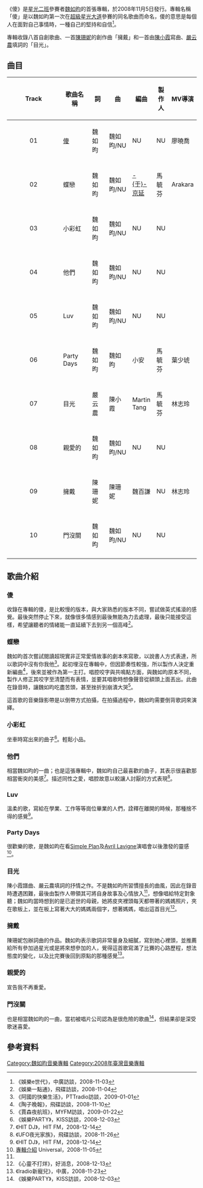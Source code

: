 {{Infobox album
| name       = 傻
| type       = [[專輯|專輯]]
| artist     = [[魏如昀|魏如昀]]
| cover      = 
<!-- 未知參數 | background = lightsteelblue -->
| released   = 2008年11月5日
| recorded   = 
| genre      = [[華語流行音樂|國語流行]]、[[搖滾樂|搖滾樂]]
| length     = 
| label      = [[環球音樂|環球音樂]]
| producer   = 
| reviews    = 
| prev_title = 
| prev_year  = 
| next_title = [[所謂如昀|所謂如昀]]
| next_year  = 2016
}}
《傻》是[[星光二班|星光二班]]參賽者[[魏如昀|魏如昀]]的首張專輯，於2008年11月5日發行。專輯名稱「傻」是以魏如昀第一次在[[超級星光大道|超級星光大道]]參賽的同名歌曲而命名，傻的意思是每個人在面對自己事情時，一種自己的堅持和自信<ref name="#1">《娛樂e世代》，中廣訪談，2008-11-03</ref>。

專輯收錄八首自創歌曲、一首[[陳珊妮|陳珊妮]]的創作曲「擁戴」和一首由[[陳小霞|陳小霞]]寫曲、[[嚴云農|嚴云農]]填詞的「目光」。

==曲目==
{| width=90%
|- bgcolor=efefef
!width=6%|Track
!!width=22%|歌曲名稱
!width=13%|詞
!width=13%|曲
!width=13%|編曲
!width=13%|製作人
!width=13%|MV導演
|- bgcolor=#FFFFFF
|align=center|01
|align=left|[[傻_(歌曲)|傻]] 
|align=left|魏如昀
|align=left|魏如昀/NU
|align=left|NU
|align=left|NU
|align=left|廖曉喬
|-
|- bgcolor=#FFFFFF
|align=center|02
|align=left|蝶戀
|align=left|魏如昀
|align=left|魏如昀/NU
|align=left|[[于京延|-{于}-京延]]
|align=left|馬毓芬
|align=left|Arakara
|-
|- bgcolor=#FFFFFF
|align=center|03
|align=left|小彩虹
|align=left|魏如昀
|align=left|魏如昀/NU
|align=left|NU
|align=left|NU
|align=left|
|-
|- bgcolor=#FFFFFF
|align=center|04
|align=left|他們
|align=left|魏如昀
|align=left|魏如昀/NU
|align=left|NU
|align=left|NU
|align=left|
|-
|- bgcolor=#FFFFFF
|align=center|05
|align=left|Luv
|align=left|魏如昀
|align=left|魏如昀/NU
|align=left|NU
|align=left|NU
|align=left|
|-
|- bgcolor=#FFFFFF
|align=center|06
|align=left|Party Days
|align=left|魏如昀
|align=left|魏如昀
|align=left|小安
|align=left|馬毓芬
|align=left|葉少琥
|-
|- bgcolor=#FFFFFF
|align=center|07
|align=left|目光
|align=left|嚴云農
|align=left|陳小霞
|align=left|Martin Tang
|align=left|馬毓芬
|align=left|林志玲
|-
|- bgcolor=#FFFFFF
|align=center|08
|align=left|親愛的
|align=left|魏如昀
|align=left|魏如昀/NU
|align=left|NU
|align=left|NU
|align=left|
|-
|- bgcolor=#FFFFFF
|align=center|09
|align=left|擁戴
|align=left|陳珊妮
|align=left|陳珊妮
|align=left|魏百謙
|align=left|NU
|align=left|林志玲
|-
|- bgcolor=#FFFFFF
|align=center|10
|align=left|門沒關
|align=left|魏如昀
|align=left|魏如昀/NU
|align=left|NU
|align=left|NU
|align=left|
|-
|}

==歌曲介紹==
===傻===
收錄在專輯的傻，是比較慢的版本，與大家熟悉的版本不同，嘗試做英式搖滾的感覺。最後突然停止下來，就像很多情感到最後無能為力去處理，最後只能接受這樣，希望讓聽者的情緒能一直延續下去到另一個高峰<ref>《娛樂一點通》，飛碟訪談，2008-11-04</ref>。

===蝶戀===
魏如昀首次嘗試閱讀超現實非正常愛情故事的劇本來寫歌，以說書人方式表達，所以歌詞中沒有你我他<ref>《阿國的快樂生活》，PTTradio訪談，2009-01-01</ref>。起初埋沒在專輯中，但因節奏性較強，所以製作人決定重新編曲<ref>《陶子晚報》，飛碟訪談，2008-11-10</ref>，後來並被作為第一主打。唱腔咬字與共鳴點方面，與魏如昀原本不同，製作人修正其咬字至清楚而有表情，並要其唱歌時想像聲音從額頭上面丟出。此曲在錄音時，讓魏如昀吃盡苦頭，甚至挫折到崩潰大哭<ref>《賈森夜航班》，MYFM訪談，2009-01-22</ref>。

這首歌的音樂錄影帶是以倒帶方式拍攝，在拍攝過程中，魏如昀需要倒背歌詞來演繹。

===小彩虹===
坐車時寫出來的曲子<ref>《娛樂PARTY》，KISS訪談，2008-12-03 </ref>。輕鬆小品。

===他們===
相當魏如昀的一曲；也是這張專輯中，魏如昀自己最喜歡的曲子，其表示很喜歡那相當衝突的美感<ref>《HIT DJ》，HIT FM，2008-12-14</ref>。描述同性之愛，唱腔故意以較讓人討厭的方式表現<ref>《UFO夜光家族》，飛碟訪談，2008-11-26</ref>。

===Luv===
溫柔的歌，寫給在學業、工作等等崗位畢業的人們，詮釋在離開的時候，那種捨不得的感覺<ref>《HIT DJ》，HIT FM，2008-12-14 </ref>。

===Party Days===
很歡樂的歌，是魏如昀在看[[Simple_Plan|Simple Plan]]及[[Avril_Lavigne|Avril Lavigne]]演唱會以後激發的靈感<ref>[http://www.umusic.com.tw/Microsite/Queen/page.html 專輯介紹] {{Wayback|url=http://www.umusic.com.tw/Microsite/Queen/page.html |date=20090206123842 }} Universal，2008-11-05</ref>。

===目光===
陳小霞譜曲、嚴云農填詞的抒情之作。不是魏如昀所習慣擅長的曲風，因此在錄音時遭遇困難，最後由製作人帶領其可將自身故事及心情放入<ref name="#1"/>，想像唱給特定對象聽；魏如昀當時想到的是已逝世的母親，她將皮夾裡頭每天都帶著的媽媽照片，夾在歌板上，並在板上寫著大大的媽媽兩個字，想著媽媽，唱出這首目光<ref>《心靈不打烊》，好消息，2008-12-13</ref>。

===擁戴===
陳珊妮包辦詞曲的作品。魏如昀表示歌詞非常量身及細膩，寫到她心裡頭，並推薦給所有參加過星光或是將來想參加的人，覺得這首歌寫滿了比賽的心路歷程，想法態度的變化，以及比完賽後回到原點的那種感覺<ref>《Iradio新寵兒》，中廣，2008-11-23</ref>。

===親愛的===
宣告我不再重愛。

===門沒關===
也是相當魏如昀的一曲，當初被唱片公司認為是很危險的歌曲<ref>《娛樂PARTY》，KISS訪談，2008-12-03</ref>，但結果卻是深受歌迷喜愛。

==參考資料==
<div class="references-small">
<references />
</div>

[[Category:魏如昀音樂專輯|Category:魏如昀音樂專輯]]
[[Category:2008年臺灣音樂專輯|Category:2008年臺灣音樂專輯]]